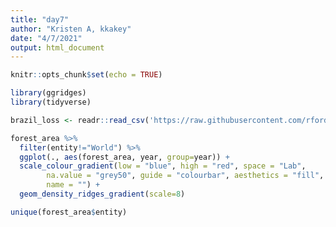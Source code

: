```yaml
---
title: "day7"
author: "Kristen A, kkakey"
date: "4/7/2021"
output: html_document
---
```


```r
knitr::opts_chunk$set(echo = TRUE)
```

```r
library(ggridges)
library(tidyverse)
```


```r
brazil_loss <- readr::read_csv('https://raw.githubusercontent.com/rfordatascience/tidytuesday/master/data/2021/2021-04-06/brazil_loss.csv')

```

```r
forest_area %>% 
  filter(entity!="World") %>%
  ggplot(., aes(forest_area, year, group=year)) + 
  scale_colour_gradient(low = "blue", high = "red", space = "Lab",
        na.value = "grey50", guide = "colourbar", aesthetics = "fill", 
        name = "") +
  geom_density_ridges_gradient(scale=8)
```


```r
unique(forest_area$entity)
```

